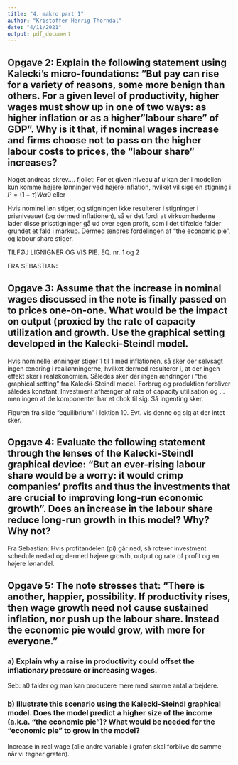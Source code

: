 ```yaml
---
title: "4. makro part 1"
author: "Kristoffer Herrig Thorndal"
date: "4/11/2021"
output: pdf_document
--- 
```


## Opgave 2: Explain the following statement using Kalecki’s micro-foundations: "But pay can rise for a variety of reasons, some more benign than others. For a given level of productivity, higher wages must show up in one of two ways: as higher inflation or as a higher "labour share" of GDP". Why is it that, if nominal wages increase and firms choose not to pass on the higher labour costs to prices, the "labour share" increases?

Noget andreas skrev.... fjollet: For et given niveau af $u$ kan der i modellen kun komme højere lønninger ved højere inflation, hvilket vil sige en stigning i $P = (1+\tau)W\alpha0$ eller 


Hvis nominel løn stiger, og stigningen ikke resulterer i stigninger i prisniveauet (og dermed inflationen), så er det fordi at virksomhederne lader disse prisstigninger gå ud over egen profit, som i det tilfælde falder grundet et fald i markup. Dermed ændres fordelingen af "the economic pie", og labour share stiger.

TILFØJ LIGNIGNER OG VIS PIE. EQ. nr. 1 og 2

FRA SEBASTIAN: 

## Opgave 3: Assume that the increase in nominal wages discussed in the note is finally passed on to prices one-on-one. What would be the impact on output (proxied by the rate of capacity utilization and growth. Use the graphical setting developed in the Kalecki-Steindl model.
Hvis nominelle lønninger stiger 1 til 1 med inflationen, så sker der selvsagt ingen ændring i reallønningerne, hvilket dermed resulterer i, at der ingen effekt sker i realøkonomien. Således sker der ingen ændringer i "the graphical setting" fra Kalecki-Steindl model. Forbrug og produktion forbliver således konstant. Investment afhænger af rate of capacity utilisation og ... men ingen af de komponenter har et chok til sig. Så ingenting sker.

Figuren fra slide "equilibrium" i lektion 10. Evt. vis denne og sig at der intet sker.

## Opgave 4: Evaluate the following statement through the lenses of the Kalecki-Steindl graphical device: "But an ever-rising labour share would be a worry: it would crimp companies' profits and thus the investments that are crucial to improving long-run economic growth". Does an increase in the labour share reduce long-run growth in this model? Why? Why not?
Fra Sebastian: Hvis profitandelen (pi) går ned, så roterer investment schedule nedad og dermed højere growth, output og rate of profit og en højere lønandel.

## Opgave 5:  The note stresses that: "There is another, happier, possibility. If productivity rises, then wage growth need not cause sustained inflation, nor push up the labour share. Instead the economic pie would grow, with more for everyone."


### a) Explain why a raise in productivity could offset the inflationary pressure or increasing wages.
Seb: a0 falder og man kan producere mere med samme antal arbejdere.

### b) Illustrate this scenario using the Kalecki-Steindl graphical model. Does the model predict a higher size of the income (a.k.a. "the economic pie")? What would be needed for the "economic pie" to grow in the model?
Increase in real wage (alle andre variable i grafen skal forblive de samme når vi tegner grafen).


